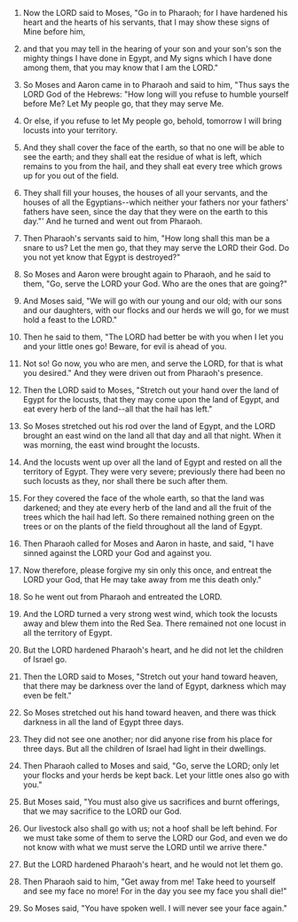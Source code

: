 
1. Now the LORD said to Moses, "Go in to Pharaoh; for I have hardened his heart and the hearts of his servants, that I may show these signs of Mine before him,

2. and that you may tell in the hearing of your son and your son's son the mighty things I have done in Egypt, and My signs which I have done among them, that you may know that I am the LORD."

3. So Moses and Aaron came in to Pharaoh and said to him, "Thus says the LORD God of the Hebrews: "How long will you refuse to humble yourself before Me? Let My people go, that they may serve Me.

4. Or else, if you refuse to let My people go, behold, tomorrow I will bring locusts into your territory.

5. And they shall cover the face of the earth, so that no one will be able to see the earth; and they shall eat the residue of what is left, which remains to you from the hail, and they shall eat every tree which grows up for you out of the field.

6. They shall fill your houses, the houses of all your servants, and the houses of all the Egyptians--which neither your fathers nor your fathers' fathers have seen, since the day that they were on the earth to this day."' And he turned and went out from Pharaoh.

7. Then Pharaoh's servants said to him, "How long shall this man be a snare to us? Let the men go, that they may serve the LORD their God. Do you not yet know that Egypt is destroyed?"

8. So Moses and Aaron were brought again to Pharaoh, and he said to them, "Go, serve the LORD your God. Who are the ones that are going?"

9. And Moses said, "We will go with our young and our old; with our sons and our daughters, with our flocks and our herds we will go, for we must hold a feast to the LORD."

10. Then he said to them, "The LORD had better be with you when I let you and your little ones go! Beware, for evil is ahead of you.

11. Not so! Go now, you who are men, and serve the LORD, for that is what you desired." And they were driven out from Pharaoh's presence.

12. Then the LORD said to Moses, "Stretch out your hand over the land of Egypt for the locusts, that they may come upon the land of Egypt, and eat every herb of the land--all that the hail has left."

13. So Moses stretched out his rod over the land of Egypt, and the LORD brought an east wind on the land all that day and all that night. When it was morning, the east wind brought the locusts.

14. And the locusts went up over all the land of Egypt and rested on all the territory of Egypt. They were very severe; previously there had been no such locusts as they, nor shall there be such after them.

15. For they covered the face of the whole earth, so that the land was darkened; and they ate every herb of the land and all the fruit of the trees which the hail had left. So there remained nothing green on the trees or on the plants of the field throughout all the land of Egypt.

16. Then Pharaoh called for Moses and Aaron in haste, and said, "I have sinned against the LORD your God and against you.

17. Now therefore, please forgive my sin only this once, and entreat the LORD your God, that He may take away from me this death only."

18. So he went out from Pharaoh and entreated the LORD.

19. And the LORD turned a very strong west wind, which took the locusts away and blew them into the Red Sea. There remained not one locust in all the territory of Egypt.

20. But the LORD hardened Pharaoh's heart, and he did not let the children of Israel go.

21. Then the LORD said to Moses, "Stretch out your hand toward heaven, that there may be darkness over the land of Egypt, darkness which may even be felt."

22. So Moses stretched out his hand toward heaven, and there was thick darkness in all the land of Egypt three days.

23. They did not see one another; nor did anyone rise from his place for three days. But all the children of Israel had light in their dwellings.

24. Then Pharaoh called to Moses and said, "Go, serve the LORD; only let your flocks and your herds be kept back. Let your little ones also go with you."

25. But Moses said, "You must also give us sacrifices and burnt offerings, that we may sacrifice to the LORD our God.

26. Our livestock also shall go with us; not a hoof shall be left behind. For we must take some of them to serve the LORD our God, and even we do not know with what we must serve the LORD until we arrive there."

27. But the LORD hardened Pharaoh's heart, and he would not let them go.

28. Then Pharaoh said to him, "Get away from me! Take heed to yourself and see my face no more! For in the day you see my face you shall die!"

29. So Moses said, "You have spoken well. I will never see your face again."


